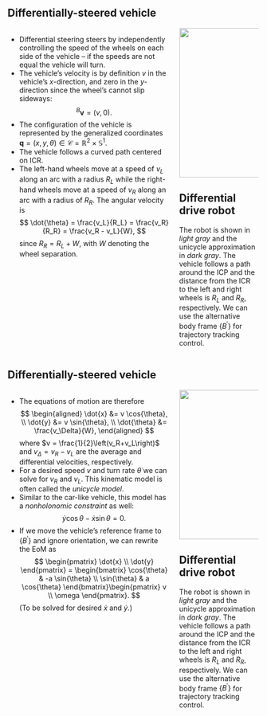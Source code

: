 ## Differentially-steered vehicle {.smaller}

:::: {.columns}

::: {.column width="67%"}
* Differential steering steers by independently controlling the speed of the
wheels on each side of the vehicle -- if the speeds are not equal the vehicle
will turn.
* The vehicle's velocity is by definition $v$ in the vehicle's $x$-direction,
and zero in the $y$-direction since the wheel's cannot slip sideways: $$
{^B}\bm{v} = (v, 0). $$
* The configuration of the vehicle is represented by the generalized coordinates
$\bm{q} = (x, y, \theta) \in \mathcal{C} = \mathbb{R}^2 \times \mathbb{S}^1$.
* The vehicle follows a curved path centered on ICR.
* The left-hand wheels move at a speed of $v_L$ along an arc with a radius $R_L$
while the right-hand wheels move at a speed of $v_R$ along an arc with a radius
of $R_R$. The angular velocity is
$$
\dot{\theta} = \frac{v_L}{R_L} = \frac{v_R}{R_R} = \frac{v_R - v_L}{W},
$$
since $R_R = R_L + W$, with $W$ denoting the wheel separation.
:::

::: {.column width="33%"}
<center>
<img src="contents/assets/fig4_14.svg" width=400 height=300/>
</center>

::: {.callout-tip icon="false"}
## Differential drive robot
The robot is shown in _light gray_ and the unicycle approximation in _dark
gray_. The vehicle follows a path around the ICP and the distance from the ICR
to the left and right wheels is $R_L$ and $R_R$, respectively. We can use the
alternative body frame $\left\{B^\prime\right\}$ for trajectory tracking control.
:::

:::

::::


## Differentially-steered vehicle {.smaller}

:::: {.columns}

::: {.column width="67%"}
* The equations of motion are therefore
$$
\begin{aligned}
\dot{x} &= v \cos{\theta}, \\
\dot{y} &= v \sin{\theta}, \\
\dot{\theta} &= \frac{v_\Delta}{W},
\end{aligned}
$$
where $v = \frac{1}{2}\left(v_R+v_L\right)$ and $v_\Delta = v_R - v_L$ are the
average and differential velocities, respectively.
* For a desired speed $v$ and turn rate $\dot{\theta}$ we can solve for $v_R$
and $v_L$. This kinematic model is often called the _unicycle model_.
* Similar to the car-like vehicle, this model has a _nonholonomic constraint_ as
well: $$ \dot{y} \cos{\theta} - \dot{x} \sin{\theta} = 0. $$
* If we move the vehicle's reference frame to $\left\{B^\prime\right\}$ and
ignore orientation, we can rewrite the EoM as
$$
\begin{pmatrix} \dot{x} \\ \dot{y} \end{pmatrix} = 
\begin{bmatrix} \cos{\theta} & -a \sin{\theta} \\ \sin{\theta} & a \cos{\theta}
\end{bmatrix}\begin{pmatrix} v \\ \omega \end{pmatrix}.
$$
(To be solved for desired $\dot{x}$ and $\dot{y}$.)
:::

::: {.column width="33%"}
<center>
<img src="contents/assets/fig4_14.svg" width=400 height=300/>
</center>

::: {.callout-tip icon="false"}
## Differential drive robot
The robot is shown in _light gray_ and the unicycle approximation in _dark
gray_. The vehicle follows a path around the ICP and the distance from the ICR
to the left and right wheels is $R_L$ and $R_R$, respectively. We can use the
alternative body frame $\left\{B^\prime\right\}$ for trajectory tracking control.
:::

:::

::::

